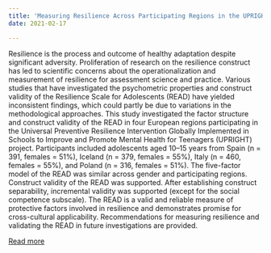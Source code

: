 ```yaml
---
title: 'Measuring Resilience Across Participating Regions in the UPRIGHT EU Horizon 2020 Project: Factor Structure and Psychometric Properties of the Resilience Scale for Adolescents'
date: 2021-02-17

---
```

Resilience is the process and outcome of healthy adaptation despite significant adversity. Proliferation of research on the resilience construct has led to scientific concerns about the operationalization and measurement of resilience for assessment science and practice. Various studies that have investigated the psychometric properties and construct validity of the Resilience Scale for Adolescents (READ) have yielded inconsistent findings, which could partly be due to variations in the methodological approaches. This study investigated the factor structure and construct validity of the READ in four European regions participating in the Universal Preventive Resilience Intervention Globally Implemented in Schools to Improve and Promote Mental Health for Teenagers (UPRIGHT) project. Participants included adolescents aged 10–15 years from Spain (n = 391, females = 51%), Iceland (n = 379, females = 55%), Italy (n = 460, females = 55%), and Poland (n = 316, females = 51%). The five-factor model of the READ was similar across gender and participating regions. Construct validity of the READ was supported. After establishing construct separability, incremental validity was supported (except for the social competence subscale). The READ is a valid and reliable measure of protective factors involved in resilience and demonstrates promise for cross-cultural applicability. Recommendations for measuring resilience and validating the READ in future investigations are provided.

[Read more](https://doi.org/10.3389/fpsyg.2021.629357)

